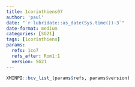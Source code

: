 ```yaml
---
title: 1corinthiens07
author: 'paul'
date: "`r lubridate::as_date(Sys.time())-3`"
date-format: medium
categories: [SG21]
tags: [1corinthiens]
params:
  refs: 1co7
  refs_after: Rom1:1
  version: SG21
---
```


```r
XMINPI::bcv_list_(params$refs, params$version)
```

